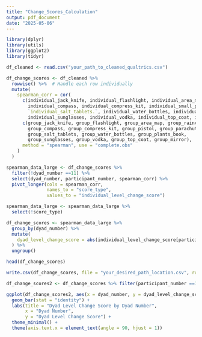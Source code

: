 ```yaml
---
title: "Change_Scores_Calculation"
output: pdf_document
date: "2025-05-06"
---
```


```r
library(dplyr)
library(utils)
library(ggplot2)
library(tidyr)
```

```r
df_cleaned <- read.csv("your_path_to_cleaned_qualtrics.csv")
```

```r
df_change_scores <- df_cleaned %>%
  rowwise() %>%  # Handle each row individually
  mutate(
    spearman_corr = cor(
      c(individual_jack_knife, individual_flashlight, individual_area_map, `individual_plastic._raincoat`, 
        individual_compass, individual_compress_kit, individual_small_pistol, individual_parachute, 
        `individual_salt_tablets.`, individual_water_bottles, individual_plants_book, 
        individual_sunglasses, individual_vodka, individual_top_coat, individual_mirror),
      c(group_jack_knife, group_flashlight, group_area_map, group_raincoat, 
        group_compass, group_compress_kit, group_pistol, group_parachute, 
        group_salt_tablets, group_water_bottles, group_plants_book, 
        group_sunglasses, group_vodka, group_top_coat, group_mirror),
      method = "spearman", use = "complete.obs"
    )
  )
```

```r
spearman_data_large <- df_change_scores %>%
  filter(!dyad_number ==11) %>%
  select(dyad_number, participant_number, spearman_corr) %>%
  pivot_longer(cols = spearman_corr, 
               names_to = "score_type", 
               values_to = "individual_level_change_score")

spearman_data_large <- spearman_data_large %>%
  select(!score_type)

df_change_scores <- spearman_data_large %>% 
  group_by(dyad_number) %>%
  mutate(
    dyad_level_change_score = abs(individual_level_change_score[participant_number == 1] - individual_level_change_score[participant_number == 2])
  ) %>%
  ungroup()
```

```r
head(df_change_scores)
```

```r
write.csv(df_change_scores, file = "your_desired_path_location.csv", row.names = FALSE)
```

```r
df_change_scores2 <- df_change_scores %>% filter(participant_number ==1)

ggplot(df_change_scores2, aes(x = dyad_number, y = dyad_level_change_score)) +
  geom_bar(stat = "identity") +
  labs(title = "Dyad Level Change Score by Dyad Number",
       x = "Dyad Number",
       y = "Dyad Level Change Score") +
  theme_minimal() +
  theme(axis.text.x = element_text(angle = 90, hjust = 1))
```
